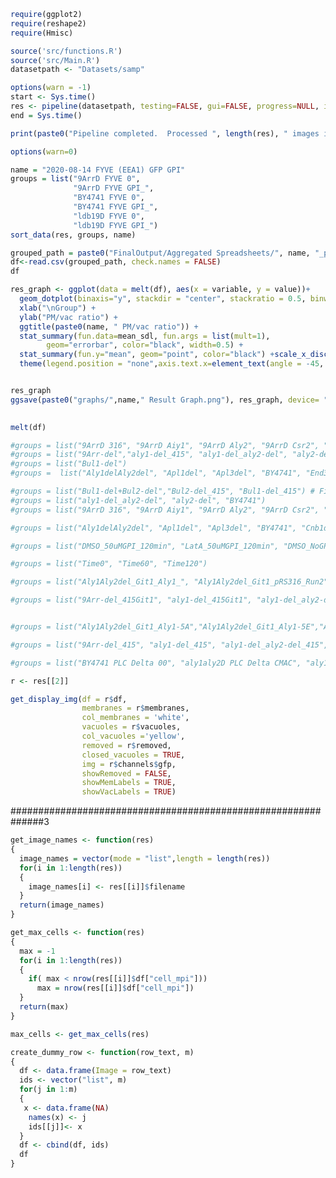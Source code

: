 
```r
require(ggplot2)
require(reshape2)
require(Hmisc)
```


```r
source('src/functions.R')
source('src/Main.R')
datasetpath <- "Datasets/samp"

```


```r

options(warn = -1)
start <- Sys.time()
res <- pipeline(datasetpath, testing=FALSE, gui=FALSE, progress=NULL, interactive = FALSE, 4, gfp_channel, 100)
end = Sys.time()

print(paste0("Pipeline completed.  Processed ", length(res), " images in ", (end-start), " minutes."))

options(warn=0)
```

```r

name = "2020-08-14 FYVE (EEA1) GFP GPI"
groups = list("9ArrD FYVE 0",
              "9ArrD FYVE GPI_",
              "BY4741 FYVE 0",
              "BY4741 FYVE GPI_",
              "ldb19D FYVE 0",
              "ldb19D FYVE GPI_")
sort_data(res, groups, name)
```


```r

grouped_path = paste0("FinalOutput/Aggregated Spreadsheets/", name, "_pm_vac_ratio_grouped.csv")
df<-read.csv(grouped_path, check.names = FALSE)
df

```

```r
res_graph <- ggplot(data = melt(df), aes(x = variable, y = value))+
  geom_dotplot(binaxis="y", stackdir = "center", stackratio = 0.5, binwidth=0.01, alpha=0.5, aes(color=variable), dotsize = 1.5) + 
  xlab("\nGroup") + 
  ylab("PM/vac ratio") + 
  ggtitle(paste0(name, " PM/vac ratio")) +
  stat_summary(fun.data=mean_sdl, fun.args = list(mult=1), 
        geom="errorbar", color="black", width=0.5) +
  stat_summary(fun.y="mean", geom="point", color="black") +scale_x_discrete() + 
  theme(legend.position = "none",axis.text.x=element_text(angle = -45, hjust = 0))


res_graph
ggsave(paste0("graphs/",name," Result Graph.png"), res_graph, device= "png", limitsize = FALSE)
  
```

```r
melt(df)
```


```r
#groups = list("9ArrD 316", "9ArrD Aiy1", "9ArrD Aly2", "9ArrD Csr2", "9ArrD Ecm21", "9ArrD Ldb19", "9ArrD Rod1", "9ArrD Rog3", "9ArrD Ylr392c", "9ArrDYgr068c")
#groups = list("9Arr-del","aly1-del_415", "aly1-del_aly2-del", "aly2-del_415","BY4741") #Figure 2C 
#groups = list("Bul1-del")
#groups =  list("Aly1delAly2del", "Apl1del", "Apl3del", "BY4741", "End3del", "Vrp1del")

#groups = list("Bul1-del+Bul2-del","Bul2-del_415", "Bul1-del_415") # Figure 2C Bul Data
#groups = list("aly1-del_aly2-del", "aly2-del", "BY4741")
#groups = list("9ArrD 316", "9ArrD Aiy1", "9ArrD Aly2", "9ArrD Csr2", "9ArrD Ecm21", "9ArrD Ldb19", "9ArrD Rod1", "9ArrD Rog3", "9ArrD Ylr392c", "9ArrDYgr068c")

#groups = list("Aly1delAly2del", "Apl1del", "Apl3del", "BY4741", "Cnb1del", "End3del", "Vrp1del") #Figure 5C

#groups = list("DMSO_50uMGPI_120min", "LatA_50uMGPI_120min", "DMSO_NoGPI", "LatA_NoGPI")  #Figure 5E

#groups = list("Time0", "Time60", "Time120")

#groups = list("Aly1Aly2del_Git1_Aly1_", "Aly1Aly2del_Git1_pRS316_Run2", "BY4741_Git1_pRS316") #Figure 6C Aly1 or Aly2 or 7C

#groups = list("9Arr-del_415Git1", "aly1-del_415Git1", "aly1-del_aly2-del_415Git1", "aly2-del_415Git1", "Bul1-del_415Git1", "Bul1-del+Bul2-del_415Git1", "Bul2-del_415Git1", "BY4741(2)_415Git1", "BY4741_415Git1")


#groups = list("Aly1Aly2del_Git1_Aly1-5A","Aly1Aly2del_Git1_Aly1-5E","Aly1Aly2del_Git1_Aly1-AAAAAA","Aly1Aly2del_Git1_Aly1-PILKIN", "Aly1Aly2del_Git1_Aly1-PVIVIT")

#groups = list("9Arr-del_415", "aly1-del_415", "aly1-del_aly2-del_415", "aly2-del_415", "Bul1-del_415", "Bul1-del+Bul2-del_415", "Bul2-del_415", "BY4741(2)", "BY4741_415")

#groups = list("BY4741 PLC Delta 00", "aly1aly2D PLC Delta CMAC", "aly1D PLC Delta CMAC", "aly1D PLC Delta GPI CMAC","aly1Daly2D PLC Delta GPI CMAC", "aly2D PLC Delta CMAC", "aly2D PLC Delta GPI CMAC","By4741 PLC Delta GPI CMAC")
```




```r
r <- res[[2]]
```


```r
get_display_img(df = r$df,
                membranes = r$membranes, 
                col_membranes = 'white', 
                vacuoles = r$vacuoles, 
                col_vacuoles ='yellow', 
                removed = r$removed,
                closed_vacuoles = TRUE, 
                img = r$channels$gfp, 
                showRemoved = FALSE, 
                showMemLabels = TRUE, 
                showVacLabels = TRUE)
```





##############################################################3



```r
get_image_names <- function(res)
{
  image_names = vector(mode = "list",length = length(res))
  for(i in 1:length(res))
  {
    image_names[i] <- res[[i]]$filename
  }
  return(image_names)
}
```




```r
get_max_cells <- function(res)
{
  max = -1
  for(i in 1:length(res))
  {
    if( max < nrow(res[[i]]$df["cell_mpi"]))
      max = nrow(res[[i]]$df["cell_mpi"])
  }
  return(max)
}

```


```r
max_cells <- get_max_cells(res)

```

```r
create_dummy_row <- function(row_text, m)
{
  df <- data.frame(Image = row_text)
  ids <- vector("list", m)
  for(j in 1:m)
  {
   x <- data.frame(NA)
    names(x) <- j
    ids[[j]]<- x
  }
  df <- cbind(df, ids)
  df
}
```



